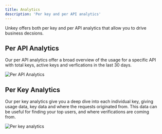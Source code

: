 ```yaml
---
title: Analytics
description: 'Per key and per API analytics'
---
```


Unkey offers both per key and per API analytics that allow you to drive business decsions.

## Per API Analytics

Our per API analytics offer a broad overview of the usage for a specific API with total keys, active keys and verfications in the last 30 days.

<Frame caption="Per API Analytics">
  <img src="./images/per-api-analytics.png" alt="Per API Analytics"/>
</Frame>


## Per Key Analytics

Our per key analytics give you a deep dive into each individual key, giving usage data, key data and where the requests originated from. This data can be useful for finding your top users, and where verifications are coming from.

<Frame caption="Per key Analytics">
  <img src="./images/per-key-analytics.png" alt="Per key analytics"/>
</Frame>
